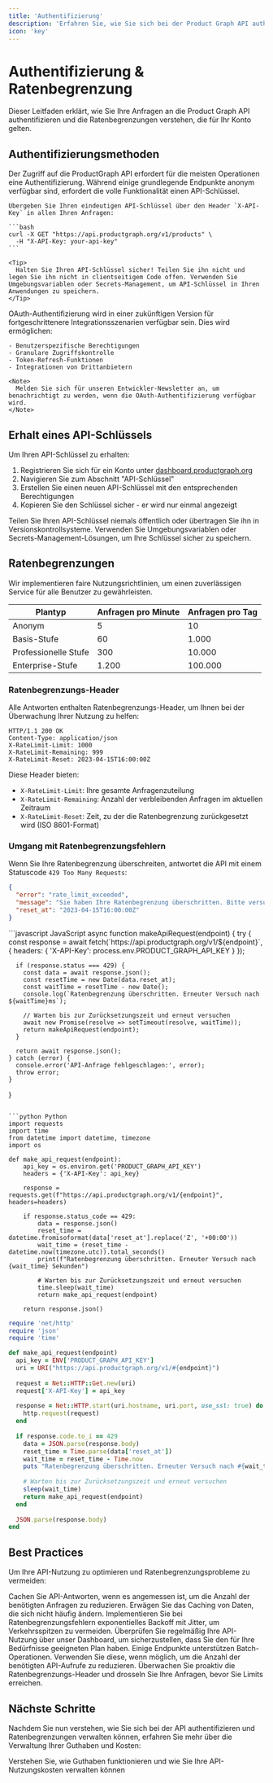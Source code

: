 ```yaml
---
title: 'Authentifizierung'
description: 'Erfahren Sie, wie Sie sich bei der Product Graph API authentifizieren und die Ratenbegrenzungen verstehen'
icon: 'key'
---
```


# Authentifizierung & Ratenbegrenzung

Dieser Leitfaden erklärt, wie Sie Ihre Anfragen an die Product Graph API authentifizieren und die Ratenbegrenzungen verstehen, die für Ihr Konto gelten.

## Authentifizierungsmethoden

<Tabs>
  <Tab title="API-Schlüssel-Authentifizierung">
    Der Zugriff auf die ProductGraph API erfordert für die meisten Operationen eine Authentifizierung. Während einige grundlegende Endpunkte anonym verfügbar sind, erfordert die volle Funktionalität einen API-Schlüssel.

    Übergeben Sie Ihren eindeutigen API-Schlüssel über den Header `X-API-Key` in allen Ihren Anfragen:

    ```bash
    curl -X GET "https://api.productgraph.org/v1/products" \
      -H "X-API-Key: your-api-key"
    ```

    <Tip>
      Halten Sie Ihren API-Schlüssel sicher! Teilen Sie ihn nicht und legen Sie ihn nicht in clientseitigem Code offen. Verwenden Sie Umgebungsvariablen oder Secrets-Management, um API-Schlüssel in Ihren Anwendungen zu speichern.
    </Tip>
  </Tab>
  <Tab title="OAuth (Kommt bald)">
    OAuth-Authentifizierung wird in einer zukünftigen Version für fortgeschrittenere Integrationsszenarien verfügbar sein. Dies wird ermöglichen:

    - Benutzerspezifische Berechtigungen
    - Granulare Zugriffskontrolle
    - Token-Refresh-Funktionen
    - Integrationen von Drittanbietern

    <Note>
      Melden Sie sich für unseren Entwickler-Newsletter an, um benachrichtigt zu werden, wenn die OAuth-Authentifizierung verfügbar wird.
    </Note>
  </Tab>
</Tabs>

## Erhalt eines API-Schlüssels

Um Ihren API-Schlüssel zu erhalten:

1. Registrieren Sie sich für ein Konto unter [dashboard.productgraph.org](https://dashboard.productgraph.org)
2. Navigieren Sie zum Abschnitt "API-Schlüssel"
3. Erstellen Sie einen neuen API-Schlüssel mit den entsprechenden Berechtigungen
4. Kopieren Sie den Schlüssel sicher - er wird nur einmal angezeigt

<Warning>
  Teilen Sie Ihren API-Schlüssel niemals öffentlich oder übertragen Sie ihn in Versionskontrollsysteme. Verwenden Sie Umgebungsvariablen oder Secrets-Management-Lösungen, um Ihre Schlüssel sicher zu speichern.
</Warning>

## Ratenbegrenzungen

Wir implementieren faire Nutzungsrichtlinien, um einen zuverlässigen Service für alle Benutzer zu gewährleisten.

<Card title="Ratenbegrenzungsstufen" icon="gauge-high">
  <Table>
    <Thead>
      <Tr>
        <Th>Plantyp</Th>
        <Th>Anfragen pro Minute</Th>
        <Th>Anfragen pro Tag</Th>
      </Tr>
    </Thead>
    <Tbody>
      <Tr>
        <Td>Anonym</Td>
        <Td>5</Td>
        <Td>10</Td>
      </Tr>
      <Tr>
        <Td>Basis-Stufe</Td>
        <Td>60</Td>
        <Td>1.000</Td>
      </Tr>
      <Tr>
        <Td>Professionelle Stufe</Td>
        <Td>300</Td>
        <Td>10.000</Td>
      </Tr>
      <Tr>
        <Td>Enterprise-Stufe</Td>
        <Td>1.200</Td>
        <Td>100.000</Td>
      </Tr>
    </Tbody>
  </Table>
</Card>

### Ratenbegrenzungs-Header

Alle Antworten enthalten Ratenbegrenzungs-Header, um Ihnen bei der Überwachung Ihrer Nutzung zu helfen:

```http
HTTP/1.1 200 OK
Content-Type: application/json
X-RateLimit-Limit: 1000
X-RateLimit-Remaining: 999
X-RateLimit-Reset: 2023-04-15T16:00:00Z
```

Diese Header bieten:
- `X-RateLimit-Limit`: Ihre gesamte Anfragenzuteilung
- `X-RateLimit-Remaining`: Anzahl der verbleibenden Anfragen im aktuellen Zeitraum
- `X-RateLimit-Reset`: Zeit, zu der die Ratenbegrenzung zurückgesetzt wird (ISO 8601-Format)

### Umgang mit Ratenbegrenzungsfehlern

Wenn Sie Ihre Ratenbegrenzung überschreiten, antwortet die API mit einem Statuscode `429 Too Many Requests`:

```json
{
  "error": "rate_limit_exceeded",
  "message": "Sie haben Ihre Ratenbegrenzung überschritten. Bitte versuchen Sie es nach der Zurücksetzungszeit erneut.",
  "reset_at": "2023-04-15T16:00:00Z"
}
```

<CodeGroup>
  ```javascript JavaScript
  async function makeApiRequest(endpoint) {
    try {
      const response = await fetch(`https://api.productgraph.org/v1/${endpoint}`, {
        headers: {
          'X-API-Key': process.env.PRODUCT_GRAPH_API_KEY
        }
      });
      
      if (response.status === 429) {
        const data = await response.json();
        const resetTime = new Date(data.reset_at);
        const waitTime = resetTime - new Date();
        console.log(`Ratenbegrenzung überschritten. Erneuter Versuch nach ${waitTime}ms`);
        
        // Warten bis zur Zurücksetzungszeit und erneut versuchen
        await new Promise(resolve => setTimeout(resolve, waitTime));
        return makeApiRequest(endpoint);
      }
      
      return await response.json();
    } catch (error) {
      console.error('API-Anfrage fehlgeschlagen:', error);
      throw error;
    }
  }
  ```

  ```python Python
  import requests
  import time
  from datetime import datetime, timezone
  import os

  def make_api_request(endpoint):
      api_key = os.environ.get('PRODUCT_GRAPH_API_KEY')
      headers = {'X-API-Key': api_key}
      
      response = requests.get(f"https://api.productgraph.org/v1/{endpoint}", headers=headers)
      
      if response.status_code == 429:
          data = response.json()
          reset_time = datetime.fromisoformat(data['reset_at'].replace('Z', '+00:00'))
          wait_time = (reset_time - datetime.now(timezone.utc)).total_seconds()
          print(f"Ratenbegrenzung überschritten. Erneuter Versuch nach {wait_time} Sekunden")
          
          # Warten bis zur Zurücksetzungszeit und erneut versuchen
          time.sleep(wait_time)
          return make_api_request(endpoint)
          
      return response.json()
  ```

  ```ruby Ruby
  require 'net/http'
  require 'json'
  require 'time'

  def make_api_request(endpoint)
    api_key = ENV['PRODUCT_GRAPH_API_KEY']
    uri = URI("https://api.productgraph.org/v1/#{endpoint}")
    
    request = Net::HTTP::Get.new(uri)
    request['X-API-Key'] = api_key
    
    response = Net::HTTP.start(uri.hostname, uri.port, use_ssl: true) do |http|
      http.request(request)
    end
    
    if response.code.to_i == 429
      data = JSON.parse(response.body)
      reset_time = Time.parse(data['reset_at'])
      wait_time = reset_time - Time.now
      puts "Ratenbegrenzung überschritten. Erneuter Versuch nach #{wait_time} Sekunden"
      
      # Warten bis zur Zurücksetzungszeit und erneut versuchen
      sleep(wait_time)
      return make_api_request(endpoint)
    end
    
    JSON.parse(response.body)
  end
  ```
</CodeGroup>

## Best Practices

Um Ihre API-Nutzung zu optimieren und Ratenbegrenzungsprobleme zu vermeiden:

<AccordionGroup>
  <Accordion title="Caching implementieren">
    Cachen Sie API-Antworten, wenn es angemessen ist, um die Anzahl der benötigten Anfragen zu reduzieren. Erwägen Sie das Caching von Daten, die sich nicht häufig ändern.
  </Accordion>
  <Accordion title="Exponentielles Backoff verwenden">
    Implementieren Sie bei Ratenbegrenzungsfehlern exponentielles Backoff mit Jitter, um Verkehrsspitzen zu vermeiden.
  </Accordion>
  <Accordion title="Überwachen Sie Ihre Nutzung">
    Überprüfen Sie regelmäßig Ihre API-Nutzung über unser Dashboard, um sicherzustellen, dass Sie den für Ihre Bedürfnisse geeigneten Plan haben.
  </Accordion>
  <Accordion title="Batchen Sie Anfragen wenn möglich">
    Einige Endpunkte unterstützen Batch-Operationen. Verwenden Sie diese, wenn möglich, um die Anzahl der benötigten API-Aufrufe zu reduzieren.
  </Accordion>
  <Accordion title="Ratenbegrenzungs-Header verarbeiten">
    Überwachen Sie proaktiv die Ratenbegrenzungs-Header und drosseln Sie Ihre Anfragen, bevor Sie Limits erreichen.
  </Accordion>
</AccordionGroup>

## Nächste Schritte

Nachdem Sie nun verstehen, wie Sie sich bei der API authentifizieren und Ratenbegrenzungen verwalten können, erfahren Sie mehr über die Verwaltung Ihrer Guthaben und Kosten:

<Card title="Guthabenverwaltung" icon="credit-card" href="/de/product-graph/credits">
  Verstehen Sie, wie Guthaben funktionieren und wie Sie Ihre API-Nutzungskosten verwalten können
</Card>
